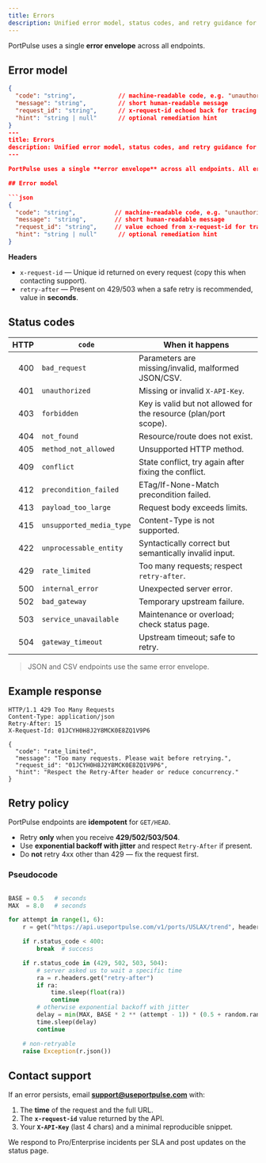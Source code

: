 ```yaml
---
title: Errors
description: Unified error model, status codes, and retry guidance for PortPulse API.
---
```


PortPulse uses a single **error envelope** across all endpoints.

## Error model

```json
{
  "code": "string",            // machine-readable code, e.g. "unauthorized", "rate_limited"
  "message": "string",         // short human-readable message
  "request_id": "string",      // x-request-id echoed back for tracing
  "hint": "string | null"      // optional remediation hint
}
---
title: Errors
description: Unified error model, status codes, and retry guidance for PortPulse API.
---

PortPulse uses a single **error envelope** across all endpoints. All error responses are JSON and include a traceable `x-request-id` header.

## Error model

```json
{
  "code": "string",           // machine-readable code, e.g. "unauthorized", "rate_limited"
  "message": "string",        // short human-readable message
  "request_id": "string",     // value echoed from x-request-id for tracing
  "hint": "string | null"      // optional remediation hint
}
```

**Headers**

- `x-request-id` — Unique id returned on every request (copy this when contacting support).
- `retry-after` — Present on 429/503 when a safe retry is recommended, value in **seconds**.

## Status codes

| HTTP | `code`                 | When it happens |
|-----:|------------------------|-----------------|
| 400  | `bad_request`          | Parameters are missing/invalid, malformed JSON/CSV. |
| 401  | `unauthorized`         | Missing or invalid `X-API-Key`. |
| 403  | `forbidden`            | Key is valid but not allowed for the resource (plan/port scope). |
| 404  | `not_found`            | Resource/route does not exist. |
| 405  | `method_not_allowed`   | Unsupported HTTP method. |
| 409  | `conflict`             | State conflict, try again after fixing the conflict. |
| 412  | `precondition_failed`  | ETag/If-None-Match precondition failed. |
| 413  | `payload_too_large`    | Request body exceeds limits. |
| 415  | `unsupported_media_type` | Content-Type is not supported. |
| 422  | `unprocessable_entity` | Syntactically correct but semantically invalid input. |
| 429  | `rate_limited`         | Too many requests; respect `retry-after`. |
| 500  | `internal_error`       | Unexpected server error. |
| 502  | `bad_gateway`          | Temporary upstream failure. |
| 503  | `service_unavailable`  | Maintenance or overload; check status page. |
| 504  | `gateway_timeout`      | Upstream timeout; safe to retry. |

> JSON and CSV endpoints use the same error envelope.

## Example response

```http
HTTP/1.1 429 Too Many Requests
Content-Type: application/json
Retry-After: 15
X-Request-Id: 01JCYH0H8J2Y8MCK0E8ZQ1V9P6

{
  "code": "rate_limited",
  "message": "Too many requests. Please wait before retrying.",
  "request_id": "01JCYH0H8J2Y8MCK0E8ZQ1V9P6",
  "hint": "Respect the Retry-After header or reduce concurrency."
}
```

## Retry policy

PortPulse endpoints are **idempotent** for `GET/HEAD`.

- Retry **only** when you receive **429/502/503/504**.
- Use **exponential backoff with jitter** and respect `Retry-After` if present.
- Do **not** retry 4xx other than 429 — fix the request first.

### Pseudocode

```python

BASE = 0.5   # seconds
MAX  = 8.0   # seconds

for attempt in range(1, 6):
    r = get("https://api.useportpulse.com/v1/ports/USLAX/trend", headers={"X-API-Key": KEY})

    if r.status_code < 400:
        break  # success

    if r.status_code in (429, 502, 503, 504):
        # server asked us to wait a specific time
        ra = r.headers.get("retry-after")
        if ra:
            time.sleep(float(ra))
            continue
        # otherwise exponential backoff with jitter
        delay = min(MAX, BASE * 2 ** (attempt - 1)) * (0.5 + random.random()/2)
        time.sleep(delay)
        continue

    # non-retryable
    raise Exception(r.json())
```

## Contact support

If an error persists, email **support@useportpulse.com** with:

1. The **time** of the request and the full URL.
2. The **`x-request-id`** value returned by the API.
3. Your **`X-API-Key`** (last 4 chars) and a minimal reproducible snippet.

We respond to Pro/Enterprise incidents per SLA and post updates on the status page.
